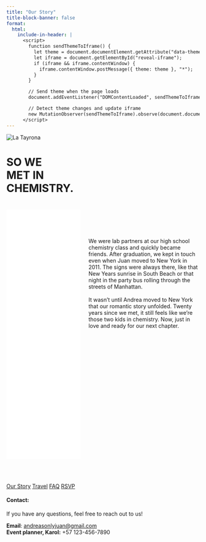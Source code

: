 ```yaml
---
title: "Our Story"
title-block-banner: false
format: 
  html:
    include-in-header: |
      <script>
        function sendThemeToIframe() {
          let theme = document.documentElement.getAttribute("data-theme");
          let iframe = document.getElementById("reveal-iframe");
          if (iframe && iframe.contentWindow) {
            iframe.contentWindow.postMessage({ theme: theme }, "*");
          }
        }

        // Send theme when the page loads
        document.addEventListener("DOMContentLoaded", sendThemeToIframe);

        // Detect theme changes and update iframe
        new MutationObserver(sendThemeToIframe).observe(document.documentElement, { attributes: true, attributeFilter: ["data-theme"] });
      </script>
---
```


![](images/hands.jpg "La Tayrona"){#home .full-width-image}

# SO WE <BR>MET IN <BR>CHEMISTRY.{.splash-title}

#

<div class="bleed-section bg-party text-center">


::: columns

::: {.column width="40%"}


<iframe id="reveal-iframe" 
        src="revel1.html" 
        width="100%" 
        height="650px" 
        style="border: none; background: transparent;" 
        allowtransparency="true">
</iframe>


:::

::: {.column width="60%"}

#

<div class="story">
<br><br>
We were lab partners at our high school chemistry class and quickly became friends. After graduation, we kept in touch even when Juan moved to New York in 2011. The signs were always there, like that New Years sunrise in South Beach or that night in the party bus rolling through the streets of Manhattan.
<br><br>
It wasn’t until Andrea moved to New York that our romantic story unfolded. Twenty years since we met, it still feels like we’re those two kids in chemistry. Now, just in love and ready for our next chapter.  


</div>


:::
 
:::

 
</div>


:::{.text-center}
<br>
<br>

[Our Story](story.html){.theme-button} 
<!-- [Schedule](story.html){.theme-button}  -->
[Travel](story.html){.theme-button}
[FAQ](faq.html){.theme-button}
[RSVP](https://pp.events/aaNmELQb){.theme-button target="_blank"} 


#### Contact:

If you have any questions, feel free to reach out to us!

**Email**: [andreasonlyjuan@gmail.com](mailto:andreasonlyjuan@gmail.com) <BR>
**Event planner, Karol:** +57 123-456-7890

:::



